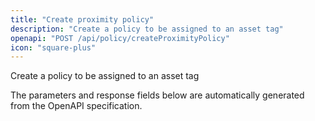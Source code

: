 ```yaml
---
title: "Create proximity policy"
description: "Create a policy to be assigned to an asset tag"
openapi: "POST /api/policy/createProximityPolicy"
icon: "square-plus"
---
```


Create a policy to be assigned to an asset tag

<Note>
The parameters and response fields below are automatically generated from the OpenAPI specification.
</Note>

